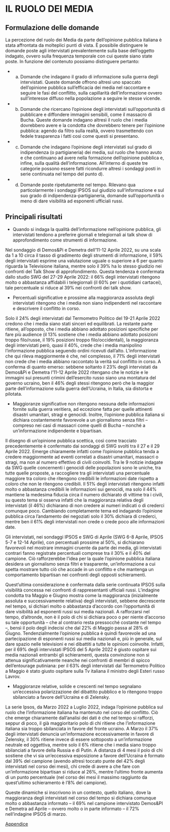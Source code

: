 #  IL RUOLO DEI MEDIA

## Formulazione delle domande 

La percezione del ruolo dei Media da parte dell’opinione pubblica italiana è stata affrontata da molteplici punti di vista. È possibile distinguere le domande poste agli intervistati prevalentemente sulla base dell’oggetto indagato, ovvero sulla frequenza temporale con cui queste siano state poste. In funzione del contenuto possiamo distinguere pertanto:

* a) Domande che indagano il grado di informazione sulla guerra degli intervistati. Queste domande offrono altresì uno spaccato dell’opinione pubblica sull’efficacia dei media nel raccontare e seguire le fasi del conflitto, sulla capillarità dell’informazione ovvero sull’interesse diffuso nella popolazione a seguire le stesse vicende. 

* b) Domande che ricercano l’opinione degli intervistati sull’opportunità di pubblicare e diffondere immagini sensibili, come il massacro di Bucha. Queste domande indagano altresì il ruolo che i media dovrebbero avere e la condotta che dovrebbero tenere per l’opinione pubblica: agendo da filtro sulla realtà, ovvero trasmettendo con fedele trasparenza i fatti così come questi si presentano. 

* c) Domande che indagano l’opinione degli intervistati sul grado di indipendenza (o partigianeria) dei media, sul ruolo che hanno avuto e che continuano ad avere nella formazione dell’opinione pubblica e, infine, sulla qualità dell’informazione. All’interno di queste tre categorie possono essere fatti ricondurre altresì i sondaggi posti in serie continuata nel tempo del punto d).

* d) Domande poste ripetutamente nel tempo. Rilevano qua particolarmente i sondaggi IPSOS sul giudizio sull’informazione e sul suo grado di indipendenza-partigianeria, domande sull’opportunità o meno di dare visibilità ad esponenti ufficiali russi. 

## Principali risultati

* Quando si indaga la qualità dell’informazione nell’opinione pubblica, gli intervistati tendono a preferire giornali e telegiornali ai talk show di approfondimento come strumenti di informazione.

Nel sondaggio di Demos&Pi e Demetra dell’11-12 Aprile 2022, su una scala da 1 a 10 circa il tasso di gradimento degli strumenti di informazione, il 59% degli intervistati esprime una valutazione uguale o superiore a 6 per quanto riguarda la Televisione italiana, mentre solo il 39% ha lo stesso giudizio nei confronti del Talk Show di approfondimento. Questa tendenza è confermata dallo studio SWG del 27-29 Aprile 2022: il 66% degli intervistati ritengono molto o abbastanza affidabili i telegiornali (il 60% per i quotidiani cartacei), tale percentuale si riduce al 39% nei confronti dei talk show. 

* Percentuali significative e prossime alla maggioranza assoluta degli intervistati ritengono che i media non siano indipendenti nel raccontare e descrivere il conflitto in corso. 

Solo il 24% degli intervistati dal Termometro Politico del 19-21 Aprile 2022 credono che i media siano stati sinceri ed equilibrati. La restante parte ritiene, all’opposto, che i media abbiano adottato posizioni specifiche per fare più audience (il 13% sostiene che i media abbiano adottato posizioni troppo filo/russe, il 19% posizioni troppo filo/occidentali), la maggioranza degli intervistati però, quasi il 40%, crede che i media manipolino l’informazione pubblica seguendo ordini ricevuti dall’alto. L’informazione che qui rileva maggiormente è che, nel complesso, il 71% degli intervistati non crede che i media abbiano raccontato la verità sul conflitto in corso. A conferma di quanto emerso: sebbene soltanto il 23% degli intervistati da Demos&Pi e Demetra l’11-12 Aprile 2022 ritengano che le notizie e le immagini sui presunti crimini dell’esercito russo siano una montatura del governo ucraino, ben il 46% degli stessi ritengono però che la maggior parte dell’informazione sulla guerra dell’Ucraina, in Italia, sia distorta e pilotata. 

* Maggioranze significative non ritengono nessuna delle informazioni fornite sulla guerra veritiera, ad eccezione fatta per quelle attinenti disastri umanitari, stragi e genocidi. Inoltre, l’opinione pubblica italiana si dichiara costantemente favorevole a un giornalismo senza filtri – compreso nei casi di massacri come quelli di Bucha – nonché a un’informazione indipendente e bipartisan. 

Il disegno di un’opinione pubblica scettica, così come tracciato precedentemente è confermato dai sondaggi di SWG svolti tra il 27 e il 29 Aprile 2022. Emerge chiaramente infatti come l’opinione pubblica tenda a credere maggiormente ad eventi correlati a disastri umanitari, massacri o stragi, ma non al numero effettivo di civili coinvolti. Tra le 9 notizie indagate da SWG quelle concernenti i genocidi delle popolazioni sono le uniche, tra tutte quelle proposte, a raccogliere tra gli intervistati una percentuale maggiore tra coloro che ritengono credibili le informazioni date rispetto a coloro che non le ritengono credibili. Il 51% degli intervistati ritengono infatti molto o abbastanza credibili le informazioni sui genocidi, ma solo il 44% mantiene la medesima fiducia circa il numero dichiarato di vittime tra i civili, su questo tema si osserva infatti che la maggioranza relativa degli intervistati (il 46%) dichiarano di non credere ai numeri indicati o di crederci comunque poco. Cambiando completamente tema ed indagando l’opinione pubblica circa l’andamento dei negoziati solo il 30% dichiara di crederci, mentre ben il 61% degli intervistati non crede o crede poco alle informazioni date. 

Gli intervistati, nei sondaggi IPSOS e SWG di Aprile (SWG 6-8 Aprile, IPSOS 5-7 e 12-14 Aprile), con percentuali prossime al 50%, si dichiarano favorevoli nel mostrare immagini cruente da parte dei media, gli intervistati contrari fanno registrate percentuali comprese tra il 30% e il 40% del campione. Ciò rafforzerebbe l’idea per la quale l’opinione pubblica italiana desidera un giornalismo senza filtri e trasparente, un’informazione a cui spetta mostrare tutto ciò che accade in un conflitto e che mantenga un comportamento bipartisan nei confronti degli opposti schieramenti.
 
Quest’ultima considerazione è confermata dalla serie continuata IPSOS sulla visibilità concessa nei confronti di rappresentanti ufficiali russi. L’indagine condotta tra Maggio e Giugno mostra come la maggioranza (inizialmente assoluta e successivamente relativa) degli intervistati, sebbene decrescente nel tempo, si dichiari molto o abbastanza d’accordo con l’opportunità di dare visibilità ad esponenti russi sui media nazionali. A rafforzarsi nel tempo, d’altronde, non è il polo di chi si dichiara poco o per niente d’accorso su tale opportunità – che al contrario resta pressocché costante nel tempo –, bensì il polo degli indecisi che dal 22% di Maggio passa al 28% di Giugno.
Tendenzialmente l’opinione pubblica è quindi favorevole ad una partecipazione di esponenti russi sui media nazionali e, più in generale, sul dare spazio nelle televisioni e nei dibattiti a tutte le opinioni coinvolte. Infatti, per il 69% degli intervistati IPSOS del 5 Aprile 2022 è giusto ospitare sui media nazionali entrambi gli schieramenti, questa convinzione non si attenua significativamente neanche nei confronti di membri di spicco dell’entourage putiniana: per il 63% degli intervistati dal Termometro Politico a Maggio è stato giusto ospitare sulla Tv italiana il ministro degli Esteri russo Lavrov.

* Maggioranze relative, solide e crescenti nel tempo segnalano un’eccessiva polarizzazione del dibattito pubblico e lo ritengono troppo sbilanciato a favore dell’Ucraina e di Zelensky.

La serie Ipsos, da Marzo 2022 a Luglio 2022, indaga l’opinione pubblica sul ruolo che l’informazione italiana ha mantenuto nel corso del conflitto. Ciò che emerge chiaramente dall’analisi dei dati è che nel tempo si rafforzi, seppur di poco, il già maggioritario polo di chi ritiene che l’informazione italiana sia troppo sbilanciata in favore del fronte ucraino. A Marzo il 37% degli intervistati denuncia un’informazione eccessivamente in favore di Zelensky, il 30% ritiene invece di essere sottoposto a un’informazione neutrale ed oggettiva, mentre solo il 6% ritiene che i media siano troppo sbilanciati a favore della Russia e di Putin. A distanza di 4 mesi il polo di chi sostiene che vi sia un’eccessiva esposizione a favore dell’Ucraina è formato dal 39% del campione (avendo altresì toccato punte del 42% degli intervistati nel corso dei mesi), chi crede di avere a che fare con un’informazione bipartisan si riduce al 26%, mentre l’ultimo fronte aumenta di un punto percentuale (nel corso dei mesi il massimo raggiunto da quest’ultimo schieramento è l’8% del campione).

Queste dinamiche si inscrivono in un contesto, quello italiano, dove la maggioranza degli intervistati nel corso del tempo si dichiara comunque molto o abbastanza informato – il 69% nel campione intervistato Demos&PI e Demetra ad Aprile – ovvero molto o in parte informato – il 72% nell’indagine IPSOS di marzo.

[Appendice](https://github.com/LucianaFazio/Ucrania/blob/main/PDF_Appendice/VIII.%20Ruolo%20dei%20media.pdf)

